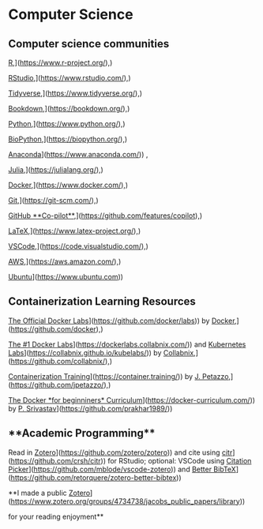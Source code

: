 # Computer Science

## Computer science communities

[R](%5Bhttps://www.r-project.org/),](<https://www.r-project.org/>),)

[RStudio](%5Bhttps://www.rstudio.com/),](<https://www.rstudio.com/>),)

[Tidyverse](%5Bhttps://www.tidyverse.org/),](<https://www.tidyverse.org/>),)

[Bookdown](%5Bhttps://bookdown.org/),](<https://bookdown.org/>),)

[Python](%5Bhttps://www.python.org/),](<https://www.python.org/>),)

[BioPython](%5Bhttps://biopython.org/),](<https://biopython.org/>),)

[Anaconda](%5Bhttps://www.anaconda.com/)](<https://www.anaconda.com/>)) ,

[Julia](%5Bhttps://julialang.org/),](<https://julialang.org/>),)

[Docker](%5Bhttps://www.docker.com/),](<https://www.docker.com/>),)

[Git](%5Bhttps://git-scm.com/),](<https://git-scm.com/>),)

[GitHub \*\*Co-pilot\*\*](%5Bhttps://github.com/features/copilot),](<https://github.com/features/copilot>),)

[LaTeX](%5Bhttps://www.latex-project.org/),](<https://www.latex-project.org/>),)

[VSCode](%5Bhttps://code.visualstudio.com/),](<https://code.visualstudio.com/>),)

[AWS](%5Bhttps://aws.amazon.com/),](<https://aws.amazon.com/>),)

[Ubuntu](%5Bhttps://www.ubuntu.com)](<https://www.ubuntu.com>))

## Containerization Learning Resources

[The Official Docker Labs](%5Bhttps://github.com/docker/labs)](<https://github.com/docker/labs>)) by [Docker](%5Bhttps://github.com/docker),](<https://github.com/docker>),)

[The #1 Docker Labs](%5Bhttps://dockerlabs.collabnix.com/)](<https://dockerlabs.collabnix.com/>)) and [Kubernetes Labs](%5Bhttps://collabnix.github.io/kubelabs/)](<https://collabnix.github.io/kubelabs/>)) by [Collabnix](%5Bhttps://github.com/collabnix/),](<https://github.com/collabnix/>),)

[Containerization Training](%5Bhttps://container.training/)](<https://container.training/>)) by [J. Petazzo](%5Bhttps://github.com/jpetazzo/),](<https://github.com/jpetazzo/>),)

[The Docker \*for beginniners\* Curriculum](%5Bhttps://docker-curriculum.com/)](<https://docker-curriculum.com/>)) by [P. Srivastav](%5Bhttps://github.com/prakhar1989/)](<https://github.com/prakhar1989/>))

## \*\*Academic Programming\*\*

Read in [Zotero](%5Bhttps://github.com/zotero/zotero)](<https://github.com/zotero/zotero>)) and cite using [citr](%5Bhttps://github.com/crsh/citr)](<https://github.com/crsh/citr>)) for RStudio; optional: VSCode using [Citation Picker](%5Bhttps://github.com/mblode/vscode-zotero)](<https://github.com/mblode/vscode-zotero>)) and [Better BibTeX](%5Bhttps://github.com/retorquere/zotero-better-bibtex)](<https://github.com/retorquere/zotero-better-bibtex>))

\*\*I made a public [Zotero](%5Bhttps://www.zotero.org/groups/4734738/jacobs_public_papers/library)](<https://www.zotero.org/groups/4734738/jacobs_public_papers/library>))

for your reading enjoyment\*\*
